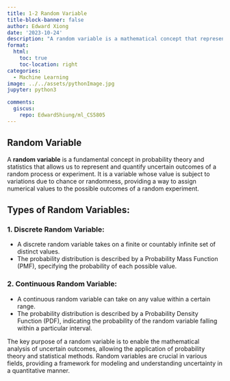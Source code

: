 ```yaml
---
title: 1-2 Random Variable
title-block-banner: false
author: Edward Xiong
date: '2023-10-24'
description: "A random variable is a mathematical concept that represents the possible numerical outcomes of a random process or experiment."
format:
  html:
    toc: true
    toc-location: right
categories:
  - Machine Learning
image: ../../assets/pythonImage.jpg
jupyter: python3

comments:
  giscus:
    repo: EdwardShiung/ml_CS5805
---
```


Random Variable
-
A **random variable** is a fundamental concept in probability theory and statistics that allows us to represent and quantify uncertain outcomes of a random process or experiment. It is a variable whose value is subject to variations due to chance or randomness, providing a way to assign numerical values to the possible outcomes of a random experiment.

## Types of Random Variables:

### 1. Discrete Random Variable:
   - A discrete random variable takes on a finite or countably infinite set of distinct values.
   - The probability distribution is described by a Probability Mass Function (PMF), specifying the probability of each possible value.

### 2. Continuous Random Variable:
   - A continuous random variable can take on any value within a certain range.
   - The probability distribution is described by a Probability Density Function (PDF), indicating the probability of the random variable falling within a particular interval.

The key purpose of a random variable is to enable the mathematical analysis of uncertain outcomes, allowing the application of probability theory and statistical methods. Random variables are crucial in various fields, providing a framework for modeling and understanding uncertainty in a quantitative manner.
